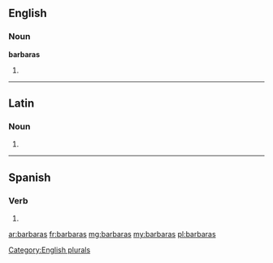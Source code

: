 ==English==

===Noun===
'''barbaras'''

# {{plural of|[[barbara]]}}

[[Category:English plurals]]

----

==Latin==

===Noun===
{{la-noun-form|barbarās}}

# {{inflection of|barbara|barbara|acc|p|lang=la}}

----

==Spanish==

===Verb===
{{es-verb-form|barbar}}

# {{es-verb form of|ending=ar|mood=subjunctive|tense=imperfect|sera=ra|pers=2|formal=no|number=singular|[[barbar]]}}

[[ar:barbaras]]
[[fr:barbaras]]
[[mg:barbaras]]
[[my:barbaras]]
[[pl:barbaras]]